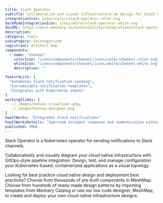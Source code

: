 ---
title: Slack Operator
subtitle: Collaborative and visual infrastructure as design for Slack Operator
integrationIcon: icons/color/slack-operator-color.svg
darkModeIntegrationIcon: icons/white/slack-operator-white.svg
docURL: https://docs.meshery.io/extensibility/integrations/slack-operator
description: 
category: Tools
subcategory: Uncategorized
registrant: Artifact Hub
components:
  - name: "channel"
    colorIcon: "icons/components/channel/icons/color/channel-color.svg"
    whiteIcon: "icons/components/channel/icons/white/channel-white.svg"
    description: ""

featureList: [
  "Automates Slack notification sending",
  "Customizable notification templates",
  "Integrates with Kubernetes events"
]
workingSlides: [
  ../_images/kanvas-visualizer.png,
  ../_images/kanvas-designer.png
]
howItWorks: "Integrates Slack notifications"
howItWorksDetails: "Improved incident response and communication within Kubernetes"
published: TRUE
---
<p>
Slack Operator is a Kubernetes operator for sending notifications to Slack channels.
</p>
<p>
    Collaboratively and visually diagram your cloud native infrastructure with GitOps-style pipeline integration. Design, test, and manage configuration your Kubernetes-based, containerized applications as a visual topology.
</p>
<p>
    Looking for best practice cloud native design and deployment best practices? Choose from thousands of pre-built components in MeshMap. Choose from hundreds of ready-made design patterns by importing templates from Meshery Catalog or use our low code designer, MeshMap, to create and deploy your own cloud native infrastructure designs.
</p>

